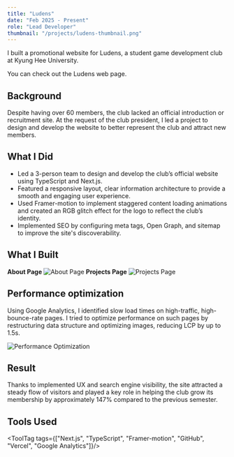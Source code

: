 ```yaml
---
title: "Ludens"
date: "Feb 2025 - Present"
role: "Lead Developer"
thumbnail: "/projects/ludens-thumbnail.png"
---
```



I built a promotional website for Ludens, a student game development club at Kyung Hee University.

You can check out the <ArrowLink href="https://khuludens.com" className="font-normal">Ludens web page</ArrowLink>.

## Background

Despite having over 60 members, the club lacked an official introduction or recruitment site. 
At the request of the club president, I led a project to design and develop the website to better represent the club and attract new members.

## What I Did

- Led a 3-person team to design and develop the club’s official website using TypeScript and Next.js.
- Featured a responsive layout, clear information architecture to provide a smooth and engaging user experience.
- Used Framer-motion to implement staggered content loading animations and created an RGB glitch effect for the logo to reflect the club’s identity.
- Implemented SEO by configuring meta tags, Open Graph, and sitemap to improve the site's discoverability.

## What I Built

**About Page**
<img 
  src="/projects/ludens-about.png" 
  alt="About Page" 
  className="mx-auto rounded-lg w-full my-4" 
/>
**Projects Page**
<img 
  src="/projects/ludens-projects.png" 
  alt="Projects Page" 
  className="mx-auto rounded-lg w-full my-4" 
/>

## Performance optimization
Using Google Analytics, I identified slow load times on high-traffic, high-bounce-rate pages.
I tried to optimize performance on such pages by restructuring data structure and optimizing images, reducing LCP by up to 1.5s.

<img 
  src="/projects/ludens-po-1.png" 
  alt="Performance Optimization" 
  className="mx-auto rounded-lg w-full my-4" 
/>

## Result
Thanks to implemented UX and search engine visibility, 
the site attracted a steady flow of visitors and played a key role in helping the club grow its membership by approximately 147% compared to the previous semester.

## Tools Used
<ToolTag tags={["Next.js", "TypeScript", "Framer-motion", "GitHub", "Vercel", "Google Analytics"]}/>